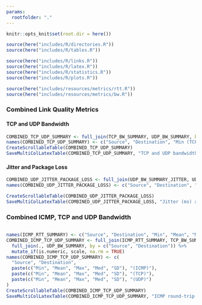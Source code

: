 ```yaml
---
params:
  rootfolder: "."
---
```


```r
knitr::opts_knit$set(root.dir = here())
```

```r
source(here("includes/R/directories.R"))
source(here("includes/R/tables.R"))
```

```r
source(here("includes/R/links.R"))
source(here("includes/R/latex.R"))
source(here("includes/R/statistics.R"))
source(here("includes/R/plots.R"))
```

```r
source(here("includes/resources/metrics/rtt.R"))
source(here("includes/resources/metrics/bw.R"))
```

### Combined Link Quality Metrics

#### TCP and UDP Bandwidth

```r
COMBINED_TCP_UDP_SUMMARY <- full_join(TCP_BW_SUMMARY, UDP_BW_SUMMARY, by = c("Source", "Destination")) %>% mutate_if(is.numeric, scale, na.rm = TRUE)
names(COMBINED_TCP_UDP_SUMMARY) <- c("Source", "Destination", "Min (TCP)", "Mean (TCP)", "Max (TCP)", "Med (TCP)", "SD (TCP)", "Min (UDP)", "Mean (UDP)", "Max (UDP)", "Med (UDP)", "SD (UDP)")
CreateScrollableTable(COMBINED_TCP_UDP_SUMMARY)
SaveMultiColLatexTable(COMBINED_TCP_UDP_SUMMARY, "TCP and UDP bandwidth (ms) between nodes.", "tcp-udp-bandwidth-measured-on-links", "tcp_udp_bw_nodes_summary.tex", c("$v_1$", "$v_2$", names(TCP_BW_SUMMARY)[3:length(TCP_BW_SUMMARY)], names(UDP_BW_SUMMARY)[3:length(UDP_BW_SUMMARY)]), c(" ", " ", "TCP" = 5, "UDP" = 5))
```

#### Jitter and Package Loss

```r
COMBINED_UDP_JITTER_PACKAGE_LOSS <- full_join(UDP_BW_SUMMARY_JITTER, UDP_BW_PACKAGE_LOSS, by = c(names(UDP_BW_SUMMARY_JITTER[1]), names(UDP_BW_SUMMARY_JITTER[2])))
names(COMBINED_UDP_JITTER_PACKAGE_LOSS) <- c("Source", "Destination", "Min (Jitter)", "Mean (Jitter)", "Max (Jitter)", "Med (Jitter)", "SD (Jitter)", "Min (Package loss)", "Mean (Package loss)", "Max (Package loss)", "Med (Package loss)", "SD (Package loss)")

CreateScrollableTable(COMBINED_UDP_JITTER_PACKAGE_LOSS)
SaveMultiColLatexTable(COMBINED_UDP_JITTER_PACKAGE_LOSS, "Jitter (ms) and package loss (\\%) for UDP between nodes.", "jitter-package-loss-udp-between-nodes", "jitter-package-loss-udp-between-nodes.tex", c("$v_1$", "$v_2$", names(TCP_BW_SUMMARY)[3:length(TCP_BW_SUMMARY)], names(UDP_BW_SUMMARY)[3:length(UDP_BW_SUMMARY)]), c(" ", " ", "Jitter (ms)" = 5, "Package loss (%)" = 5), "t")
```

### Combined ICMP, TCP and UDP Bandwidth

```r
```

```r
names(ICMP_RTT_SUMMARY) <- c("Source", "Destination", "Min", "Mean", "Max", "Med", "SD")
COMBINED_ICMP_TCP_UDP_SUMMARY <- full_join(ICMP_RTT_SUMMARY, TCP_BW_SUMMARY, by = c("Source", "Destination")) %>%
  full_join(., UDP_BW_SUMMARY, by = c("Source", "Destination")) %>%
  mutate_if(is.numeric, scale, na.rm = TRUE)
names(COMBINED_ICMP_TCP_UDP_SUMMARY) <- c(
  "Source", "Destination",
  paste(c("Min", "Mean", "Max", "Med", "SD"), "(ICMP)"),
  paste(c("Min", "Mean", "Max", "Med", "SD"), "(TCP)"),
  paste(c("Min", "Mean", "Max", "Med", "SD"), "(UDP)")
)
CreateScrollableTable(COMBINED_ICMP_TCP_UDP_SUMMARY)
SaveMultiColLatexTable(COMBINED_ICMP_TCP_UDP_SUMMARY, "ICMP round-trip time (ms), TCP and UDP bandwidth (Mbps) between nodes.", "combined-icmp-tcp-udp-link-quality", "combined-icmp-tcp-udp-link-quality.tex", c("$v_1$", "$v_2$", rep(c("Min", "Mean", "Max", "Med", "SD"), 3)), c(" ", " ", "ICMP round-trip time (ms)" = 5, "TCP bandwidth (Mbps)" = 5, "UDP bandwidth (Mbps)" = 5), "t")
```
